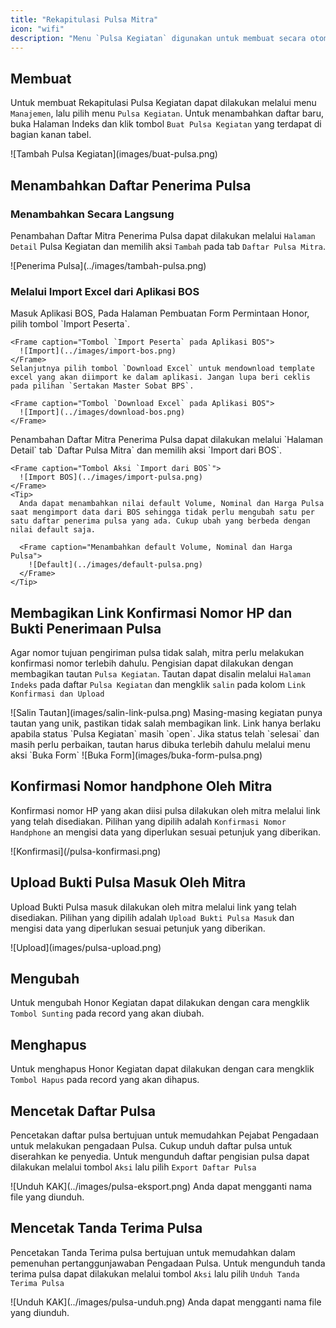 ```yaml
---
title: "Rekapitulasi Pulsa Mitra"
icon: "wifi"
description: "Menu `Pulsa Kegiatan` digunakan untuk membuat secara otomatis Tanda terima pulsa dan melakukan rekapitulasi bulanan Penggantian Pulsa yang diterima oleh Mitra."
---
```


## Membuat

Untuk membuat Rekapitulasi Pulsa Kegiatan dapat dilakukan melalui menu `Manajemen`, lalu pilih menu `Pulsa Kegiatan`. Untuk menambahkan daftar baru, buka Halaman Indeks dan klik tombol `Buat Pulsa Kegiatan` yang terdapat di bagian kanan tabel.

<Frame caption="Tampilan Menambahkan Pulsa Kegiatan">
  ![Tambah Pulsa Kegiatan](images/buat-pulsa.png)
</Frame>

## Menambahkan Daftar Penerima Pulsa

### Menambahkan Secara Langsung

Penambahan Daftar Mitra Penerima Pulsa dapat dilakukan melalui `Halaman Detail` Pulsa Kegiatan dan memilih aksi `Tambah` pada tab `Daftar Pulsa Mitra`.

<Frame caption="Tampilan Penambahan Mitra Penerima Pulsa">
  ![Penerima Pulsa](../images/tambah-pulsa.png)
</Frame>

### Melalui Import Excel dari Aplikasi BOS

<Steps>
  <Step title="Download Template dari BOS">
    Masuk Aplikasi BOS, Pada Halaman Pembuatan Form Permintaan Honor, pilih tombol `Import Peserta`.

    <Frame caption="Tombol `Import Peserta` pada Aplikasi BOS">
      ![Import](../images/import-bos.png)
    </Frame>
    Selanjutnya pilih tombol `Download Excel` untuk mendownload template excel yang akan diimport ke dalam aplikasi. Jangan lupa beri ceklis pada pilihan `Sertakan Master Sobat BPS`.

    <Frame caption="Tombol `Download Excel` pada Aplikasi BOS">
      ![Import](../images/download-bos.png)
    </Frame>
  </Step>
  <Step title="Tambahkan Daftar Mitra Penerima Pulsa">
    Penambahan Daftar Mitra Penerima Pulsa dapat dilakukan melalui `Halaman Detail` tab `Daftar Pulsa Mitra` dan memilih aksi `Import dari BOS`.

    <Frame caption="Tombol Aksi `Import dari BOS`">
      ![Import BOS](../images/import-pulsa.png)
    </Frame>
    <Tip>
      Anda dapat menambahkan nilai default Volume, Nominal dan Harga Pulsa saat mengimport data dari BOS sehingga tidak perlu mengubah satu per satu daftar penerima pulsa yang ada. Cukup ubah yang berbeda dengan nilai default saja.

      <Frame caption="Menambahkan default Volume, Nominal dan Harga Pulsa">
        ![Default](../images/default-pulsa.png)
      </Frame>
    </Tip>
  </Step>
</Steps>

## Membagikan Link Konfirmasi Nomor HP dan Bukti Penerimaan Pulsa

Agar nomor tujuan pengiriman pulsa tidak salah, mitra perlu melakukan konfirmasi nomor terlebih dahulu. Pengisian dapat dilakukan dengan membagikan tautan `Pulsa Kegiatan`. Tautan dapat disalin melalui `Halaman Indeks` pada daftar `Pulsa Kegiatan` dan mengklik `salin` pada kolom `Link Konfirmasi dan Upload`

<Frame caption="Tampilan Menyalin Tautan ">
  ![Salin Tautan](images/salin-link-pulsa.png)
</Frame>

<Warning>
  Masing-masing kegiatan punya tautan yang unik, pastikan tidak salah membagikan link.
</Warning>

<Warning>
  Link hanya berlaku apabila status `Pulsa Kegiatan` masih `open`. Jika status telah `selesai` dan masih perlu perbaikan, tautan harus dibuka terlebih dahulu melalui menu aksi `Buka Form`

  <Frame caption="Tampilan Buka Form">
    ![Buka Form](images/buka-form-pulsa.png)
  </Frame>
</Warning>

## Konfirmasi Nomor handphone Oleh Mitra

Konfirmasi nomor HP yang akan diisi pulsa dilakukan oleh mitra melalui link yang telah disediakan. Pilihan yang dipilih adalah `Konfirmasi Nomor Handphone` an mengisi data yang diperlukan sesuai petunjuk yang diberikan.

<Frame caption="Pilihan Konfirmasi Nomor Handphone">
  ![Konfirmasi](/pulsa-konfirmasi.png)
</Frame>

## Upload Bukti Pulsa Masuk Oleh Mitra

Upload Bukti Pulsa masuk dilakukan oleh mitra melalui link yang telah disediakan. Pilihan yang dipilih adalah `Upload Bukti Pulsa Masuk` dan mengisi data yang diperlukan sesuai petunjuk yang diberikan.

<Frame caption="Pilihan Upload Bukti Pulsa Masuk">
  ![Upload](images/pulsa-upload.png)
</Frame>

## Mengubah

Untuk mengubah Honor Kegiatan dapat dilakukan dengan cara mengklik `Tombol Sunting` pada record yang akan diubah.

## Menghapus

Untuk menghapus Honor Kegiatan dapat dilakukan dengan cara mengklik `Tombol Hapus` pada record yang akan dihapus.

## Mencetak Daftar Pulsa

Pencetakan daftar pulsa bertujuan untuk memudahkan Pejabat Pengadaan untuk melakukan pengadaan Pulsa. Cukup unduh daftar pulsa untuk diserahkan ke penyedia. Untuk mengunduh daftar pengisian pulsa dapat dilakukan melalui tombol `Aksi` lalu pilih `Export Daftar Pulsa`

<Frame caption="Tampilan Cetak">
  ![Unduh KAK](../images/pulsa-eksport.png)
</Frame>

<Tip>
  Anda dapat mengganti nama file yang diunduh.
</Tip>

## Mencetak Tanda Terima Pulsa

Pencetakan Tanda Terima pulsa bertujuan untuk memudahkan dalam pemenuhan pertanggunjawaban Pengadaan Pulsa. Untuk mengunduh tanda terima pulsa dapat dilakukan melalui tombol `Aksi` lalu pilih `Unduh Tanda Terima Pulsa`

<Frame caption="Tampilan Cetak">
  ![Unduh KAK](../images/pulsa-unduh.png)
</Frame>

<Tip>
  Anda dapat mengganti nama file yang diunduh.
</Tip>